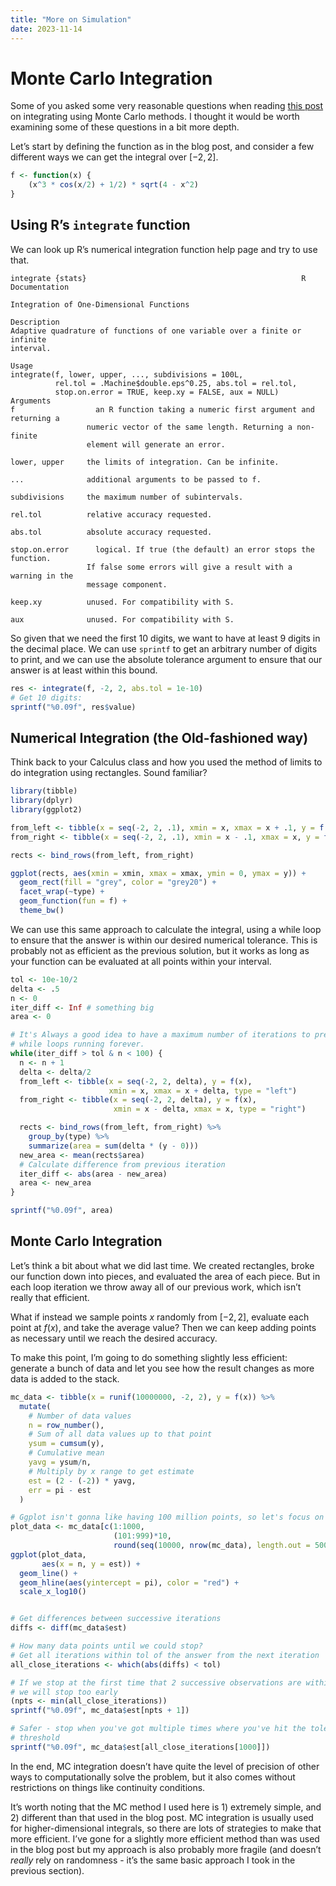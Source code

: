 ```yaml
---
title: "More on Simulation"
date: 2023-11-14
---
```


# Monte Carlo Integration

Some of you asked some very reasonable questions when reading [this post](https://articles.foletta.org/post/random-wifi-password/) on integrating using Monte Carlo methods. I thought it would be worth examining some of these questions in a bit more depth.

Let's start by defining the function as in the blog post, and consider a few different ways we can get the integral over $[-2, 2]$.

```r
f <- function(x) {
    (x^3 * cos(x/2) + 1/2) * sqrt(4 - x^2)
}

```

## Using R's `integrate` function

We can look up R's numerical integration function help page and try to use that.

```
integrate {stats}                                                R Documentation

Integration of One-Dimensional Functions

Description
Adaptive quadrature of functions of one variable over a finite or infinite
interval.

Usage
integrate(f, lower, upper, ..., subdivisions = 100L,
          rel.tol = .Machine$double.eps^0.25, abs.tol = rel.tol,
          stop.on.error = TRUE, keep.xy = FALSE, aux = NULL)
Arguments
f	               an R function taking a numeric first argument and returning a
                 numeric vector of the same length. Returning a non-finite
                 element will generate an error.

lower, upper     the limits of integration. Can be infinite.

...	             additional arguments to be passed to f.

subdivisions     the maximum number of subintervals.

rel.tol	         relative accuracy requested.

abs.tol	         absolute accuracy requested.

stop.on.error	   logical. If true (the default) an error stops the function.
                 If false some errors will give a result with a warning in the
                 message component.

keep.xy	         unused. For compatibility with S.

aux	             unused. For compatibility with S.
```

So given that we need the first 10 digits, we want to have at least 9 digits in the decimal place. We can use `sprintf` to get an arbitrary number of digits to print, and we can use the absolute tolerance argument to ensure that our answer is at least within this bound.

```r
res <- integrate(f, -2, 2, abs.tol = 1e-10)
# Get 10 digits:
sprintf("%0.09f", res$value)
```

## Numerical Integration (the Old-fashioned way)

Think back to your Calculus class and how you used the method of limits to do integration using rectangles. Sound familiar?

```r
library(tibble)
library(dplyr)
library(ggplot2)

from_left <- tibble(x = seq(-2, 2, .1), xmin = x, xmax = x + .1, y = f(x), type = "left")
from_right <- tibble(x = seq(-2, 2, .1), xmin = x - .1, xmax = x, y = f(x), type = "right")

rects <- bind_rows(from_left, from_right)

ggplot(rects, aes(xmin = xmin, xmax = xmax, ymin = 0, ymax = y)) +
  geom_rect(fill = "grey", color = "grey20") +
  facet_wrap(~type) +
  geom_function(fun = f) +
  theme_bw()

```

We can use this same approach to calculate the integral, using a while loop to ensure that the answer is within our desired numerical tolerance. This is probably not as efficient as the previous solution, but it works as long as your function can be evaluated at all points within your interval.

```r
tol <- 10e-10/2
delta <- .5
n <- 0
iter_diff <- Inf # something big
area <- 0

# It's Always a good idea to have a maximum number of iterations to prevent
# while loops running forever.
while(iter_diff > tol & n < 100) {
  n <- n + 1
  delta <- delta/2
  from_left <- tibble(x = seq(-2, 2, delta), y = f(x),
                      xmin = x, xmax = x + delta, type = "left")
  from_right <- tibble(x = seq(-2, 2, delta), y = f(x),
                       xmin = x - delta, xmax = x, type = "right")

  rects <- bind_rows(from_left, from_right) %>%
    group_by(type) %>%
    summarize(area = sum(delta * (y - 0)))
  new_area <- mean(rects$area)
  # Calculate difference from previous iteration
  iter_diff <- abs(area - new_area)
  area <- new_area
}

sprintf("%0.09f", area)
```

## Monte Carlo Integration

Let's think a bit about what we did last time. We created rectangles, broke our function down into pieces, and evaluated the area of each piece. But in each loop iteration we throw away all of our previous work, which isn't really that efficient.

What if instead we sample points $x$ randomly from $[-2, 2]$, evaluate each point at $f(x)$, and take the average value? Then we can keep adding points as necessary until we reach the desired accuracy.

To make this point, I'm going to do something slightly less efficient: generate a bunch of data and let you see how the result changes as more data is added to the stack.

```r
mc_data <- tibble(x = runif(10000000, -2, 2), y = f(x)) %>%
  mutate(
    # Number of data values
    n = row_number(),
    # Sum of all data values up to that point
    ysum = cumsum(y),
    # Cumulative mean
    yavg = ysum/n,
    # Multiply by x range to get estimate
    est = (2 - (-2)) * yavg,
    err = pi - est
  )

# Ggplot isn't gonna like having 100 million points, so let's focus on the gist of this...
plot_data <- mc_data[c(1:1000, 
                       (101:999)*10, 
                       round(seq(10000, nrow(mc_data), length.out = 50000))),]
ggplot(plot_data,
       aes(x = n, y = est)) +
  geom_line() +
  geom_hline(aes(yintercept = pi), color = "red") +
  scale_x_log10()


# Get differences between successive iterations
diffs <- diff(mc_data$est)

# How many data points until we could stop?
# Get all iterations within tol of the answer from the next iteration
all_close_iterations <- which(abs(diffs) < tol)

# If we stop at the first time that 2 successive observations are within tol,
# we will stop too early
(npts <- min(all_close_iterations))
sprintf("%0.09f", mc_data$est[npts + 1])

# Safer - stop when you've got multiple times where you've hit the tolerance 
# threshold
sprintf("%0.09f", mc_data$est[all_close_iterations[1000]])
```


In the end, MC integration doesn't have quite the level of precision of other ways to computationally solve the problem, but it also comes without restrictions on things like continuity conditions.  

It's worth noting that the MC method I used here is 1) extremely simple, and 2) different than that used in the blog post. MC integration is usually used for higher-dimensional integrals, so there are lots of strategies to make that more efficient. I've gone for a slightly more efficient method than was used in the blog post but my approach is also probably more fragile (and doesn't *really* rely on randomness - it's the same basic approach I took in the previous section). 
